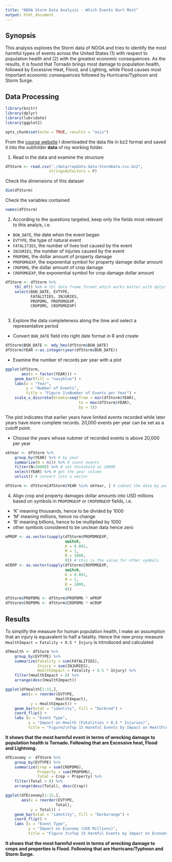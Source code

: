 ```yaml
---
title: "NOOA Storm Data Analysis - Which Events Hurt Most"
output: html_document
---
```

## Synopsis

This analysis explores the Storm data of NOOA and tries to identify the most harmful types of events across the United States (1) with respect to population health and (2) with the greatest economic consequences. As the results, it is found that Tornado brings most damage to population health, followed by Excessive Heat, Flood, and Lighting, while Flood causes most important economic consequences followed by Hurricane/Typhoon and Storm Surge.

## Data Processing

```r
library(knitr)
library(dplyr)
library(lubridate)
library(ggplot2)
```

```r
opts_chunk$set(echo = TRUE, results = "asis")
```

From the [course website](https://d396qusza40orc.cloudfront.net/repdata%2Fdata%2FStormData.csv.bz2) I
downloaded the data file in bz2 format and saved it into the subfolder **data** of my working folder. 

1. Read in the data and examine the structure
```r
dfStorm <- read.csv("./data/repdata-data-StormData.csv.bz2",
                   stringsAsFactors = F)
```

Check the dimensions of this dataset
```r
dim(dfStorm)
```

Check the variables contained
```r
names(dfStorm)
```


2. According to the questions targeted, keep only the fields most relevant to this analyis, i.e. 

* `BGN_DATE`, the date when the event began
* `EVTYPE`, the type of natural event
* `FATALITIES`, the number of lives lost caused by the event
* `INJURIES`, the number of injuries caused by the event
* `PROPDMG`, the dollar amount of property damage
* `PROPDMGEXP`, the exponential symbol for property damage dollar amount 
* `CROPDMG`, the dollar amount of crop damage
* `CROPDMGEXP`, the exponential symbol for crop damage dollar amount 
  
```r
dfStorm <- dfStorm %>% 
    tbl_df() %>% # tbl data frame format which works better with dplyr 
    select(BGN_DATE, EVTYPE, 
           FATALITIES, INJURIES, 
           PROPDMG, PROPDMGEXP, 
           CROPDMG, CROPDMGEXP)
           
```

3. Explore the data completeness along the time and select a representative period 
+ Convert `BGN_DATE` field into right date format in R and create

```r
dfStorm$BGN_DATE <- mdy_hms(dfStorm$BGN_DATE)
dfStorm$YEAR <-as.integer(year(dfStorm$BGN_DATE))
```

+ Examine the number of records per year with a plot
```r
ggplot(dfStorm, 
       aes(x = factor(YEAR))) + 
    geom_bar(fill = "navyblue") +
    labs(x = "Year",
         y = "Number of Events",
         title = "Figure 1\nNumber of Events per Year") +
    scale_x_discrete(breaks=seq(from = min(dfStorm$YEAR), 
                                to = max(dfStorm$YEAR), 
                                by = 3))
```
   
  The plot indicates that earlier years have limited events recorded while later years have more complete records.
20,000 events per year can be set as a cutoff point.  

+ Choose the years whose nubmer of recorded events is above 20,000 per year 

```r
okYear <- dfStorm %>% 
    group_by(YEAR) %>% # by year
    summarize(N = n()) %>% # count events
    filter(N>20000) %>% # set threshold as 20000
    select(YEAR) %>% # get the year column
    unlist() # convert into a vector

dfStorm <- dfStorm[dfStorm$YEAR %in% okYear, ] # subset the data by years
```

4. Align crop and property damages dollar amounts into USD millions based on symbols in `PROPDMGEXP` or `CROPDMGEXP` fields, i.e. 
+ 'K' meaning thousands, hence to be divided by 1000 
+ 'M' meaning millions, hence no change
+ 'B' meaning billions, hence to be multiplied by 1000
+ other symbols considered to be unclean data hence zero
```r

mPROP <- as.vector(sapply(dfStorm$PROPDMGEXP, 
                          switch, 
                          K = 0.001, 
                          M = 1, 
                          B = 1000, 
                          0)) # this is the value for other symbols
mCROP <- as.vector(sapply(dfStorm$CROPDMGEXP, 
                          switch, 
                          K = 0.001, 
                          M = 1, 
                          B = 1000, 
                          0))

dfStorm$PROPDMG <- dfStorm$PROPDMG * mPROP 
dfStorm$CROPDMG <- dfStorm$CROPDMG * mCROP 
```

    
    
## Results 

To simplify the measure for human population health, I make an assumption that an injury is equavalent to half a fatality. Hence the new proxy measure `HealthImpact = Fatality + 0.5 * Injury` is introduced and calculated

```r
dfHealth <- dfStorm %>% 
    group_by(EVTYPE) %>%
    summarize(Fatality = sum(FATALITIES), 
              Injury = sum(INJURIES),
              HealthImpact = Fatality + 0.5 * Injury) %>%
    filter(HealthImpact > 0) %>% 
    arrange(desc(HealthImpact))

```


```r
ggplot(dfHealth[1:15,], 
       aes(x = reorder(EVTYPE,
                      HealthImpact),
           y = HealthImpact)) + 
    geom_bar(stat = "identity", fill = "Darkred") +
    coord_flip() +
    labs (x = "Event Type",
          y = "Impact on Health (Fatalities + 0.5 * Injuries)", 
          title = "Figure2\nTop 15 Harmful Events by Impact on Health\n") 
```


**It shows that the most harmful event in terms of wrecking damage to population health is Tornado. Following that are Excessive heat, Flood and Lightning.**

```r
dfEconomy <- dfStorm %>%
    group_by(EVTYPE) %>%
    summarize(Crop = sum(CROPDMG), 
              Property = sum(PROPDMG),
              Total = Crop + Property) %>%
    filter(Total > 0) %>%
    arrange(desc(Total), desc(Crop))
```


```r
ggplot(dfEconomy[1:15,], 
       aes(x = reorder(EVTYPE,
                      Total),
           y = Total)) + 
    geom_bar(stat = "identity", fill = "Darkorange") +
    coord_flip() +
    labs (x = "Event Type",
          y = "Impact on Economy (USD Millions)", 
          title = "Figure 3\nTop 15 Harmful Events by Impact on Economy\n") 
```

**It shows that the most harmful event in terms of wrecking damage to crops and properties is Flood. Following that are Hurricane/Typhoon and Storm Surge.**